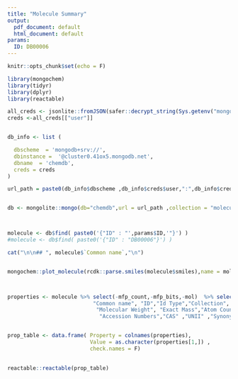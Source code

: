 ```yaml
---
title: "Molecule Summary"
output:
  pdf_document: default
  html_document: default
params:
  ID: DB00006
---
```


```r
knitr::opts_chunk$set(echo = F)

library(mongochem)
library(tidyr)
library(dplyr)
library(reactable)


```



```r



all_creds <- jsonlite::fromJSON(safer::decrypt_string(Sys.getenv("mongo_db_string")))
creds <-all_creds[["user"]]


db_info <- list (

  dbscheme  = 'mongodb+srv://',
  dbinstance =  '@cluster0.41ox5.mongodb.net',
  dbname  = 'chemdb',
  creds = creds
)

url_path = paste0(db_info$dbscheme ,db_info$creds$user,":",db_info$creds$pass,db_info$dbinstance)


db <- mongolite::mongo(db="chemdb",url = url_path ,collection = "molecules")




```


```r

molecule <- db$find( paste0('{"ID" : "',params$ID,'"}') )
#molecule <- db$find( paste0('{"ID" : "DB00006"}') )


```




```r




cat("\n\n## ", molecule$`Common name`,"\n")



```



```r



mongochem::plot_molecule(rcdk::parse.smiles(molecule$smiles),name = molecule$`Common name`)




```


```r



properties <- molecule %>% select(-mfp_count,-mfp_bits,-mol)  %>% select(
                           "Common name", "ID","Id Type","Collection", "smiles", "Formula",
                            "Molecular Weight", "Exact Mass","Atom Count" ,"Standard InChI Key",
                             "Accession Numbers","CAS" ,"UNII" ,"Synonyms", "Formal Charge" )                       


prop_table <- data.frame( Property = colnames(properties),
                          Value = as.character(properties[1,]) ,
                          check.names = F) 
                            

reactable::reactable(prop_table)

```




